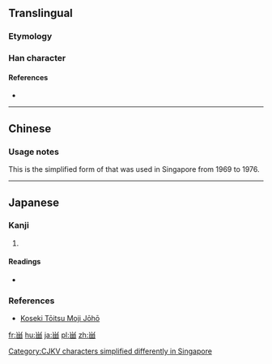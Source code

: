 {{also|甾|𬎿}}

==Translingual==

===Etymology===
{{rfe|lang=mul|fire-field?}}

===Han character===
{{Han char|rn=102|rad=田|as=03|sn=8|four=|canj=火田 (FW), X火田 (XFW)|ids=⿱[[小|⺍]][[田]]}}

====References====
* {{Han ref|kx=0760.031|dkj=21760|hdz=42531.011|uh=7544|ud=30020}}

----

==Chinese==
{{zh-see|留}}

===Usage notes===
This is the simplified form of {{l|zh|留}} that was used in Singapore from 1969 to 1976.

[[Category:CJKV characters simplified differently in Singapore]]

----

==Japanese==

===Kanji===
{{ja-kanji|grade=|rs=田03}}

# {{alternative form of|留|lang=ja}}

====Readings====
* {{ja-readings|goon=[[る]] (ru)|kanon=[[りゅう]] (ryū)|kun=[[とめる]] (tomeru), [[とどまる]] (todomaru)|nanori=}}

===References===
* [http://kosekimoji.moj.go.jp/kosekimojidb/mjko/PeopleList/EXECUTE?ihid_clickedButtonName=iimag_Moji&ihid_SelectedKskMjBng=244000&ihid_SearchCount=0 Koseki Tōitsu Moji Jōhō]

[[fr:畄]]
[[hu:畄]]
[[ja:畄]]
[[pl:畄]]
[[zh:畄]]
